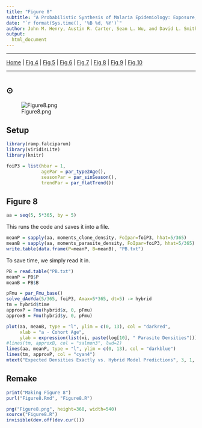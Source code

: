 ```yaml
---
title: "Figure 8"
subtitle: "A Probabilistic Synthesis of Malaria Epidemiology: Exposure, Infection, Parasite Densities, and Detection"
date: "`r format(Sys.time(), '%B %d, %Y')`"
author: John M. Henry, Austin R. Carter, Sean L. Wu, and David L. Smith
output:
  html_document 
---
```


***

[Home](Memory.html) | 
[Fig 4](Figure4.html) |
[Fig 5](Figure5.html) |
[Fig 6](Figure6.html) |
[Fig 7](Figure7.html) |
[Fig 8](Figure8.html) |
[Fig 9](Figure9.html) |
[Fig 10](Figure10.html)

***

# {.tabset}

## $\odot$

![Figure8.png](Figure8.png)

## Setup 

```r
library(ramp.falciparum)
library(viridisLite)
library(knitr)
```

```r
foiP3 = list(hbar = 1, 
             agePar = par_type2Age(), 
             seasonPar = par_sinSeason(), 
             trendPar = par_flatTrend())
```

## Figure 8 

```r
aa = seq(5, 5*365, by = 5)
```

This runs the code and saves it into a file.

```r
meanP = sapply(aa, moments_clone_density, FoIpar=foiP3, hhat=5/365)
meanB = sapply(aa, moments_parasite_density, FoIpar=foiP3, hhat=5/365)
write.table(data.frame(P=meanP, B=meanB), "PB.txt")
```

To save time, we simply read it in.  

```r
PB = read.table("PB.txt")
meanP = PB$P
meanB = PB$B
```


```r
pFmu = par_Fmu_base()
solve_dAoYda(5/365, foiP3, Amax=5*365, dt=5) -> hybrid
tm = hybrid$time
approxP = Fmu(hybrid$x, 0, pFmu)
approxB = Fmu(hybrid$y, 0, pFmu)

plot(aa, meanB, type = "l", ylim = c(0, 13), col = "darkred", 
     xlab = "a - Cohort Age", 
     ylab = expression(list(xi, paste(log[10], " Parasite Densities"))))
#lines(tm, approxB, col = "salmon3", lwd=2)
lines(aa, meanP, type = "l", ylim = c(0, 13), col = "darkblue")
lines(tm, approxP, col = "cyan4")
mtext("Expected Densities Exactly vs. Hybrid Model Predictions", 3, 1, at=365)
```

## Remake

```r
print("Making Figure 8")
purl("Figure8.Rmd", "Figure8.R")
```


```r
png("Figure8.png", height=360, width=540)
source("Figure8.R")
invisible(dev.off(dev.cur()))
```
